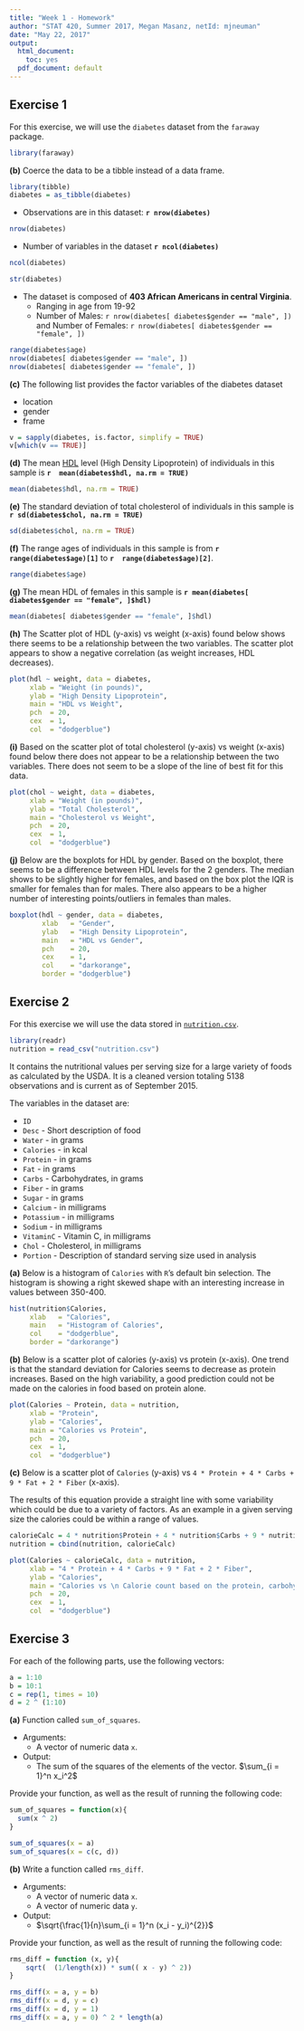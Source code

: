 ```yaml
---
title: "Week 1 - Homework"
author: "STAT 420, Summer 2017, Megan Masanz, netId: mjneuman"
date: "May 22, 2017"
output:
  html_document: 
    toc: yes
  pdf_document: default
---
```



## Exercise 1

For this exercise, we will use the `diabetes` dataset from the `faraway` package.

<!-- **Do** include the command to load the package into your environment. --> 
 
```r
library(faraway)
```


**(b)** Coerce the data to be a tibble instead of a data frame. 

<!--(You will need the `tibble` package to do so.) -->

```r
library(tibble)
diabetes = as_tibble(diabetes)
```

- Observations are in this dataset: **`r nrow(diabetes)`**

```r
nrow(diabetes)
```

- Number of variables in the dataset **`r ncol(diabetes)`**

```r
ncol(diabetes)
```


```r
str(diabetes)
```

- The dataset is composed of **403 African Americans in central Virginia**.
    + Ranging in age from 19-92
    + Number of Males: `r nrow(diabetes[ diabetes$gender == "male", ])` and Number of Females: `r nrow(diabetes[ diabetes$gender == "female", ])`

```r
range(diabetes$age)
nrow(diabetes[ diabetes$gender == "male", ])
nrow(diabetes[ diabetes$gender == "female", ])
```

**(c)** The following list provides the factor variables of the diabetes dataset

- location
- gender
- frame

```r
v = sapply(diabetes, is.factor, simplify = TRUE)
v[which(v == TRUE)]
```

**(d)** The mean [HDL](https://en.wikipedia.org/wiki/High-density_lipoprotein) level (High Density Lipoprotein) of individuals in this sample is **`r  mean(diabetes$hdl, na.rm = TRUE)`**

```r
mean(diabetes$hdl, na.rm = TRUE)
```

**(e)** The standard deviation of total cholesterol of individuals in this sample is **`r sd(diabetes$chol, na.rm = TRUE)`**

```r
sd(diabetes$chol, na.rm = TRUE)
```

**(f)** The range ages of individuals in this sample is from **`r  range(diabetes$age)[1]` **  to **`r  range(diabetes$age)[2]`**.

```r
range(diabetes$age)
```

**(g)** The mean HDL of females in this sample is **`r mean(diabetes[ diabetes$gender == "female", ]$hdl)`**

```r
mean(diabetes[ diabetes$gender == "female", ]$hdl)
```

**(h)** The Scatter plot of HDL (y-axis) vs weight (x-axis) found below shows there seems to be a relationship between the two variables.  The scatter plot appears to show a negative correlation (as weight increases, HDL decreases).

```r
plot(hdl ~ weight, data = diabetes,
     xlab = "Weight (in pounds)",
     ylab = "High Density Lipoprotein",
     main = "HDL vs Weight",
     pch  = 20,
     cex  = 1,
     col  = "dodgerblue")
```

**(i)** Based on the scatter plot of total cholesterol (y-axis) vs weight (x-axis) found below there does not appear to be a relationship between the two variables.  There does not seem to be a slope of the line of best fit for this data.

```r
plot(chol ~ weight, data = diabetes,
     xlab = "Weight (in pounds)",
     ylab = "Total Cholesterol",
     main = "Cholesterol vs Weight",
     pch  = 20,
     cex  = 1,
     col  = "dodgerblue")
```

**(j)** Below are the boxplots for HDL by gender. Based on the boxplot, there seems to be a difference between HDL levels for the 2 genders.  The median shows to be slightly higher for females, and based on the box plot the IQR is smaller for females than for males.  There also appears to be a higher number of interesting points/outliers in females than males.

```r
boxplot(hdl ~ gender, data = diabetes,
        xlab   = "Gender",
        ylab   = "High Density Lipoprotein",
        main   = "HDL vs Gender",
        pch    = 20,
        cex    = 1,
        col    = "darkorange",
        border = "dodgerblue")
```

## Exercise 2

For this exercise we will use the data stored in [`nutrition.csv`](nutrition.csv). 

```r
library(readr)
nutrition = read_csv("nutrition.csv")
```

It contains the nutritional values per serving size for a large variety of foods as calculated by the USDA. It is a cleaned version totaling 5138 observations and is current as of September 2015.

The variables in the dataset are:

- `ID` 
- `Desc` - Short description of food
- `Water` - in grams
- `Calories` - in kcal
- `Protein` - in grams
- `Fat` - in grams
- `Carbs` - Carbohydrates, in grams
- `Fiber` - in grams
- `Sugar` - in grams
- `Calcium` - in milligrams
- `Potassium` - in milligrams
- `Sodium` - in milligrams
- `VitaminC` - Vitamin C, in milligrams
- `Chol` - Cholesterol, in milligrams
- `Portion` - Description of standard serving size used in analysis

**(a)** Below is a histogram of `Calories` with `R`'s default bin selection. The histogram is showing a right skewed shape with an interesting increase in values between 350-400.

```r
hist(nutrition$Calories,
     xlab   = "Calories",
     main   = "Histogram of Calories",
     col    = "dodgerblue",
     border = "darkorange")
```

**(b)** Below is a scatter plot of calories (y-axis) vs protein (x-axis). 
One trend is that the standard deviation for Calories seems to decrease as protein increases.  Based on the high variability, a good prediction could not be made on the calories in food based on protein alone.

```r
plot(Calories ~ Protein, data = nutrition,
     xlab = "Protein",
     ylab = "Calories",
     main = "Calories vs Protein",
     pch  = 20,
     cex  = 1,
     col  = "dodgerblue")
```

**(c)** Below is a scatter plot of `Calories` (y-axis) vs `4 * Protein + 4 * Carbs + 9 * Fat + 2 * Fiber` (x-axis). 

The results of this equation provide a straight line with some variability which could be due to a variety of factors.  As an example in a given serving size the calories could be within a range of values.

```r
calorieCalc = 4 * nutrition$Protein + 4 * nutrition$Carbs + 9 * nutrition$Fat + 2 * nutrition$Fiber
nutrition = cbind(nutrition, calorieCalc)

plot(Calories ~ calorieCalc, data = nutrition,
     xlab = "4 * Protein + 4 * Carbs + 9 * Fat + 2 * Fiber",
     ylab = "Calories",
     main = "Calories vs \n Calorie count based on the protein, carbohydrate, and fat values",
     pch  = 20,
     cex  = 1,
     col  = "dodgerblue")

```

## Exercise 3

For each of the following parts, use the following vectors:

```r
a = 1:10
b = 10:1
c = rep(1, times = 10)
d = 2 ^ (1:10)
```

**(a)** Function called `sum_of_squares`.

- Arguments:
    - A vector of numeric data `x`.
- Output:
    - The sum of the squares of the elements of the vector. $\sum_{i = 1}^n x_i^2$
    
Provide your function, as well as the result of running the following code:
```r
sum_of_squares = function(x){
  sum(x ^ 2)
}
```

```r
sum_of_squares(x = a)
sum_of_squares(x = c(c, d))
```

**(b)** Write a function called `rms_diff`.

- Arguments:
    - A vector of numeric data `x`.
    - A vector of numeric data `y`.
- Output:
    - $\sqrt{\frac{1}{n}\sum_{i = 1}^n (x_i - y_i)^{2}}$

Provide your function, as well as the result of running the following code:

```r
rms_diff = function (x, y){
    sqrt(  (1/length(x)) * sum(( x - y) ^ 2))
}
```

```r
rms_diff(x = a, y = b)
rms_diff(x = d, y = c)
rms_diff(x = d, y = 1)
rms_diff(x = a, y = 0) ^ 2 * length(a)
```

